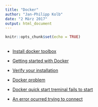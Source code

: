 ```yaml
---
title: "Docker"
author: "Jan-Philipp Kolb"
date: "2 März 2017"
output: html_document
---
```


```r
knitr::opts_chunk$set(echo = TRUE)
```

## 

- [Install docker toolbox](https://github.com/docker/toolbox/releases/tag/v1.12.5)

- [Getting started with Docker](https://docs.docker.com/engine/getstarted/)

- [Verify your installation](https://docs.docker.com/engine/getstarted/step_one/#step-3-verify-your-installation)

- [Docker problem](http://stackoverflow.com/questions/33725779/failed-to-open-create-the-internal-network-vagrant-on-windows10/33733486#33733486)

- [Docker quick start treminal fails to start](https://github.com/docker/toolbox/issues/473)

- [An error ocurred trying to connect](https://forums.docker.com/t/windows-an-error-occurred-trying-to-connect/4384/2)